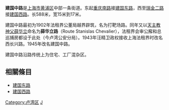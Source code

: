 {{Unreferenced|time=2021-04-24T17:46:09+00:00}}
'''建国中路'''是[[上海市|上海市]][[黄浦区|黄浦区]]中部一条街道。东起[[重庆南路_(上海)|重庆南路]]接[[建国东路_(上海)|建国东路]]，西至[[瑞金二路|瑞金二路]]接[[建国西路_(上海)|建国西路]]。长588米，宽15米到17米。

建国中路最初为1902年法租界公董局越界辟筑，名为打靶场路。同年又以[[天主教|天主教]][[神父|神父]][[薛华立|薛华立]]命名为'''薛华立路'''（Route Stanislas Chevalier），法租界会审公廨和总巡捕房都设于此处（今卢湾公安分局）。1943年汪精卫政权接收上海法租界时改名西长兴路。1945年改名建国中路。

建国中路沿路传统上为住宅、工厂混杂区。

==相關條目==
*[[建国东路_(上海)|建国东路]]
*[[建国西路_(上海)|建国西路]]

{{SH-stub}}


[[Category:卢湾区|Category:卢湾区]]
[[Category:上海道路|J]]